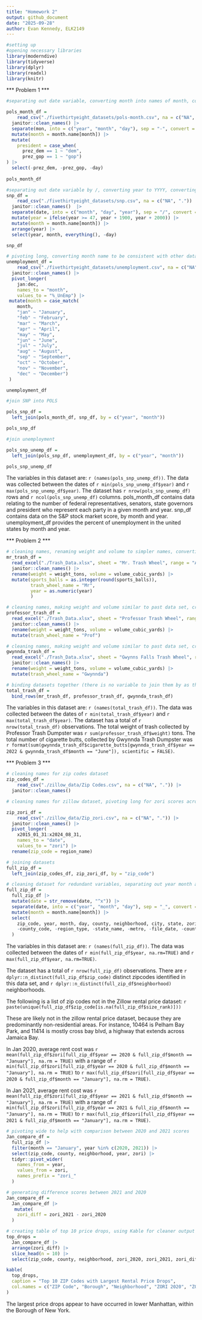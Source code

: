 ```yaml
---
title: "Homework 2"
output: github_document
date: "2025-09-28"
author: Evan Kennedy, ELK2149
---
```


```r

#setting up
#opening necessary libraries
library(moderndive)
library(tidyverse)
library(dplyr)
library(readxl)
library(knitr)

```

*** Problem 1 ***

```r
#separating out date variable, converting month into names of month, converting prez_dem and prez_gop into a single variable, and removing them along with day.

pols_month_df = 
    read_csv("./fivethirtyeight_datasets/pols-month.csv", na = c("NA", ".")) |>
  janitor::clean_names() |> 
  separate(mon, into = c("year", "month", "day"), sep = "-", convert = TRUE) |> 
  mutate(month = month.name[month]) |> 
  mutate(
    president = case_when(
      prez_dem == 1 ~ "dem",
      prez_gop == 1 ~ "gop")
) |> 
  select(-prez_dem, -prez_gop, -day)
  
pols_month_df
```

```r

#separating out date variable by /, converting year to YYYY, converting month to character format, arranging buy year, month, removing day to mirror above data frame.
snp_df = 
    read_csv("./fivethirtyeight_datasets/snp.csv", na = c("NA", ".")) |>
  janitor::clean_names()  |> 
  separate(date, into = c("month", "day", "year"), sep = "/", convert = TRUE) |> 
  mutate(year = ifelse(year >= 47, year + 1900, year + 2000)) |> 
  mutate(month = month.name[month]) |>
  arrange(year) |> 
  select(year, month, everything(), -day)

snp_df
```

```r

# pivoting long, converting month name to be consistent with other data sets.
unemployment_df = 
    read_csv("./fivethirtyeight_datasets/unemployment.csv", na = c("NA", ".")) |>
  janitor::clean_names() |> 
  pivot_longer(
    jan:dec,
    names_to = "month", 
    values_to = "%_UnEmp") |> 
 mutate(month = case_match(
    month,
    "jan" ~ "January",
    "feb" ~ "February",
    "mar" ~ "March",
    "apr" ~ "April",
    "may" ~ "May",
    "jun" ~ "June",
    "jul" ~ "July",
    "aug" ~ "August",
    "sep" ~ "September",
    "oct" ~ "October",
    "nov" ~ "November",
    "dec" ~ "December")
 )

unemployment_df
```

```r
#join SNP into POLS

pols_snp_df = 
  left_join(pols_month_df, snp_df, by = c("year", "month"))

pols_snp_df

#join unemployment

pols_snp_unemp_df = 
  left_join(pols_snp_df, unemployment_df, by = c("year", "month"))

pols_snp_unemp_df

```

The variables in this dataset are: `r (names(pols_snp_unemp_df))`. The data was collected between the dates of `r min(pols_snp_unemp_df$year)` and `r max(pols_snp_unemp_df$year)`. The dataset has `r nrow(pols_snp_unemp_df)` rows and `r ncol(pols_snp_unemp_df)` columns. pols_month_df contains data relating to the number of federal representatives, senators, state governors and president who represent each party in a given month and year. snp_df contains data on the S&P stock market score, by month and year. unemployment_df provides the percent of unemployment in the united states by month and year. 


*** Problem 2 ***

```r
# cleaning names, renaming weight and volume to simpler names, converting sports_balls to an interger, creating a categorical variable to differentiate data sets, turning year numeric to be congruent with other datasets.
mr_trash_df = 
  read_excel("./Trash_Data.xlsx", sheet = "Mr. Trash Wheel", range = "A2:N709", na = c("NA", ".")) |>
  janitor::clean_names() |> 
  rename(weight = weight_tons, volume = volume_cubic_yards) |> 
  mutate(sports_balls = as.integer(round(sports_balls)),
         trash_wheel_name = "Mr",
         year = as.numeric(year)
         )

```

```r
# cleaning names, making weight and volume similar to past data set, creating categorical identifier for this data set
professor_trash_df = 
  read_excel("./Trash_Data.xlsx", sheet = "Professor Trash Wheel", range = "A2:M134", na = c("NA", ".")) |>
  janitor::clean_names() |> 
  rename(weight = weight_tons, volume = volume_cubic_yards) |> 
  mutate(trash_wheel_name = "Prof")

```

```r
# cleaning names, making weight and volume similar to past data set, creating categorical identifier for this data set
gwynnda_trash_df = 
  read_excel("./Trash_Data.xlsx", sheet = "Gwynns Falls Trash Wheel", range = "A2:L351", na = c("NA", ".")) |>
  janitor::clean_names() |> 
  rename(weight = weight_tons, volume = volume_cubic_yards) |> 
  mutate(trash_wheel_name = "Gwynnda")

```


```r
# binding datasets together (there is no variable to join them by as they are separate bins)
total_trash_df = 
  bind_rows(mr_trash_df, professor_trash_df, gwynnda_trash_df)
```

The variables in this dataset are: `r (names(total_trash_df))`. The data was collected between the dates of `r min(total_trash_df$year)` and `r max(total_trash_df$year)`. The dataset has a total of `r nrow(total_trash_df)` observations. The total weight of trash collected by Professor Trash Dumpster was  `r sum(professor_trash_df$weight)` tons. The total number of cigarette butts, collected by Gwynnda Trash Dumpster was `r format(sum(gwynnda_trash_df$cigarette_butts[gwynnda_trash_df$year == 2022 & gwynnda_trash_df$month == "June"]), scientific = FALSE)`.


*** Problem 3 ***

```r

# cleaning names for zip codes dataset
zip_codes_df = 
    read_csv("./zillow_data/Zip Codes.csv", na = c("NA", ".")) |>
  janitor::clean_names()
```

```r
# cleaning names for zillow dataset, pivoting long for zori scores across dates, changing zip_code column name to faciliate joining

zip_zori_df = 
    read_csv("./zillow_data/Zip_zori.csv", na = c("NA", ".")) |>
  janitor::clean_names() |> 
  pivot_longer(
    x2015_01_31:x2024_08_31,
    names_to = "date", 
    values_to = "zori") |> 
  rename(zip_code = region_name)
```

```r
# joining datasets
full_zip_df = 
  left_join(zip_codes_df, zip_zori_df, by = "zip_code")
```

```r
# cleaning dataset for redundant variables, separating out year month and day for upcoming analysis, regordering columns for ease of reading
full_zip_df = 
  full_zip_df |> 
  mutate(date = str_remove(date, "^x")) |> 
  separate(date, into = c("year", "month", "day"), sep = "_", convert = TRUE) |>
  mutate(month = month.name[month]) |> 
  select(
    zip_code, year, month, day, county, neighborhood, city, state, zori, everything(), -state_fips,
    -county_code, -region_type, -state_name, -metro, -file_date, -county_name
  )

```

The variables in this dataset are: `r (names(full_zip_df))`. The data was collected between the dates of `r min(full_zip_df$year, na.rm=TRUE)` and `r max(full_zip_df$year, na.rm=TRUE)`. 

The dataset has a total of `r nrow(full_zip_df)` observations. There are `r dplyr::n_distinct(full_zip_df$zip_code)` distinct zipcodes identified in this data set, and `r dplyr::n_distinct(full_zip_df$neighborhood)` neighborhoods.

The following is a list of zip codes not in the Zillow rental price dataset:
`r paste(unique(full_zip_df$zip_code[is.na(full_zip_df$size_rank)]))`

These are likely not in the zillow rental price dataset, because they are predominantly non-residential areas. For instance, 10464 is Pelham Bay Park, and 11414 is mostly cross bay blvd, a highway that extends across Jamaica Bay.

In Jan 2020, average rent cost was `r mean(full_zip_df$zori[full_zip_df$year == 2020 & full_zip_df$month == "January"], na.rm = TRUE)` with a range of `r min(full_zip_df$zori[full_zip_df$year == 2020 & full_zip_df$month == "January"], na.rm = TRUE)` to `r max(full_zip_df$zori[full_zip_df$year == 2020 & full_zip_df$month == "January"], na.rm = TRUE)`. 

In Jan 2021, average rent cost was `r mean(full_zip_df$zori[full_zip_df$year == 2021 & full_zip_df$month == "January"], na.rm = TRUE)` with a range of `r min(full_zip_df$zori[full_zip_df$year == 2021 & full_zip_df$month == "January"], na.rm = TRUE)` to `r max(full_zip_df$zori[full_zip_df$year == 2021 & full_zip_df$month == "January"], na.rm = TRUE)`. 

```r
# pivoting wide to help with comparison between 2020 and 2021 scores
Jan_compare_df = 
  full_zip_df |> 
  filter(month == "January", year %in% c(2020, 2021)) |> 
  select(zip_code, county, neighborhood, year, zori) |> 
  tidyr::pivot_wider(
    names_from = year,
    values_from = zori,
    names_prefix = "zori_"
  )
```

```r
# generating difference scores between 2021 and 2020
Jan_compare_df =
  Jan_compare_df |> 
   mutate(
    zori_diff = zori_2021 - zori_2020
  )
```

```r
# creating table of top 10 price drops, using Kable for cleaner output
top_drops = 
  Jan_compare_df |> 
  arrange(zori_diff) |> 
  slice_head(n = 10) |> 
  select(zip_code, county, neighborhood, zori_2020, zori_2021, zori_diff)

kable(
  top_drops,
  caption = "Top 10 ZIP Codes with Largest Rental Price Drops",
  col.names = c("ZIP Code", "Borough", "Neighborhood", "ZORI 2020", "ZORI 2021", "Change")
)
```
The largest price drops appear to have occurred in lower Manhattan, within the Borough of New York.
